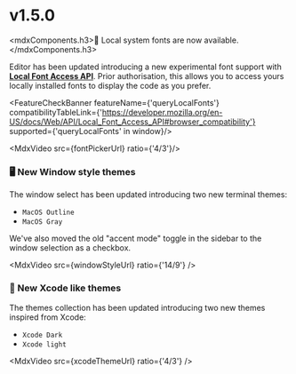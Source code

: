 
# v1.5.0

<mdxComponents.h3>🔡 Local system fonts are now available. <ExperimentalChip/></mdxComponents.h3>


Editor has been updated introducing a new experimental font support with **[Local Font Access API](https://developer.mozilla.org/en-US/docs/Web/API/Local_Font_Access_API)**.
Prior authorisation, this allows you to access yours locally installed fonts to display the code as you prefer.

<FeatureCheckBanner
  featureName={'queryLocalFonts'}
  compatibilityTableLink={'https://developer.mozilla.org/en-US/docs/Web/API/Local_Font_Access_API#browser_compatibility'}
  supported={'queryLocalFonts' in window}/>

<MdxVideo src={fontPickerUrl} ratio={'4/3'}/>

### 🖥️ New Window style themes

The window select has been updated introducing two new terminal themes:
- `MacOS Outline`
- `MacOS Gray`

We've also moved the old "accent mode" toggle in the sidebar to the window selection as a checkbox.

<MdxVideo src={windowStyleUrl} ratio={'14/9'} />

### 🎨 New Xcode like themes

The themes collection has been updated introducing two new themes inspired from Xcode:
- `Xcode Dark`
- `Xcode light`

<MdxVideo src={xcodeThemeUrl} ratio={'4/3'} />
